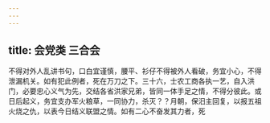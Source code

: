 ```yaml
---
---
---
```

title: 会党类 三合会
---



不得对外人乱讲书句，口白宜谨慎，腰平、衫仔不得被外人看破，务宜小心，不得泄漏机关。如有犯此例者，死在万刀之下。三十六，士农工商各执一艺，自入洪门，必要忠心义气为先，交结各省洪家兄弟，皆同一体手足之情，不得分彼此。或日后起义，务宜支办军火粮草，一同协力，杀灭？？月朝，保汨主回复，以报五祖火烧之仇，以表今日结义联盟之情。如有二心不奋发其力者，死